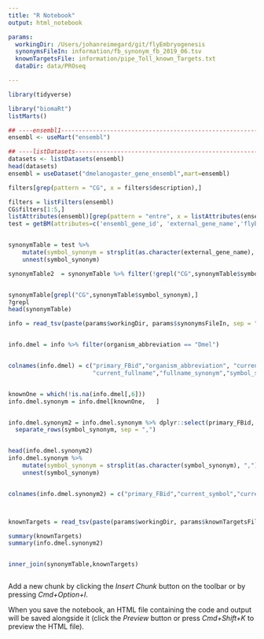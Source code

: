 ```yaml
---
title: "R Notebook"
output: html_notebook

params:
  workingDir: /Users/johanreimegard/git/flyEmbryogenesis
  synonymsFileIn: information/fb_synonym_fb_2019_06.tsv  
  knownTargetsFile: information/pipe_Toll_known_Targets.txt
  dataDir: data/PROseq

---
```




```r
library(tidyverse)

library("biomaRt")
listMarts()

## ----ensembl1-------------------------------------------------------------------------------------
ensembl <- useMart("ensembl")

## ----listDatasets---------------------------------------------------------------------------------
datasets <- listDatasets(ensembl)
head(datasets)
ensembl = useDataset("dmelanogaster_gene_ensembl",mart=ensembl)

filters[grep(pattern = "CG", x = filters$description),]

filters = listFilters(ensembl)
CG$filters[1:5,]
listAttributes(ensembl)[grep(pattern = "entre", x = listAttributes(ensembl)$name),]
test = getBM(attributes=c('ensembl_gene_id', 'external_gene_name','flybase_gene_id','entrezgene_id'),mart = ensembl)


synonymTable = test %>% 
    mutate(symbol_synonym = strsplit(as.character(external_gene_name), ":")) %>% 
    unnest(symbol_synonym)

synonymTable2  = synonymTable %>% filter(!grepl("CG",synonymTable$symbol_synonym) )


synonymTable[grepl("CG",synonymTable$symbol_synonym),] 
?grepl
head(synonymTable)

info = read_tsv(paste(params$workingDir, params$synonymsFileIn, sep = "/"), skip = 5)


info.dmel = info %>% filter(organism_abbreviation == "Dmel")


colnames(info.dmel) = c("primary_FBid","organism_abbreviation", "current_symbol",
                        "current_fullname","fullname_synonym","symbol_synonym")


knownOne = which(!is.na(info.dmel[,6]))  
info.dmel.synonym = info.dmel[knownOne,   ]


info.dmel.synonym2 = info.dmel.synonym %>% dplyr::select(primary_FBid, symbol_synonym) %>%
  separate_rows(symbol_synonym, sep = ",")


head(info.dmel.synonym2)
info.dmel.synonym %>% 
    mutate(symbol_synonym = strsplit(as.character(symbol_synonym), ",")) %>% 
    unnest(symbol_synonym)


colnames(info.dmel.synonym2) = c("primary_FBid","current_symbol","current_fullname","AnnotationSymbol")



knownTargets = read_tsv(paste(params$workingDir, params$knownTargetsFile, sep = "/"))

summary(knownTargets)
summary(info.dmel.synonym2)


inner_join(synonymTable,knownTargets)



```

Add a new chunk by clicking the *Insert Chunk* button on the toolbar or by pressing *Cmd+Option+I*.

When you save the notebook, an HTML file containing the code and output will be saved alongside it (click the *Preview* button or press *Cmd+Shift+K* to preview the HTML file).
